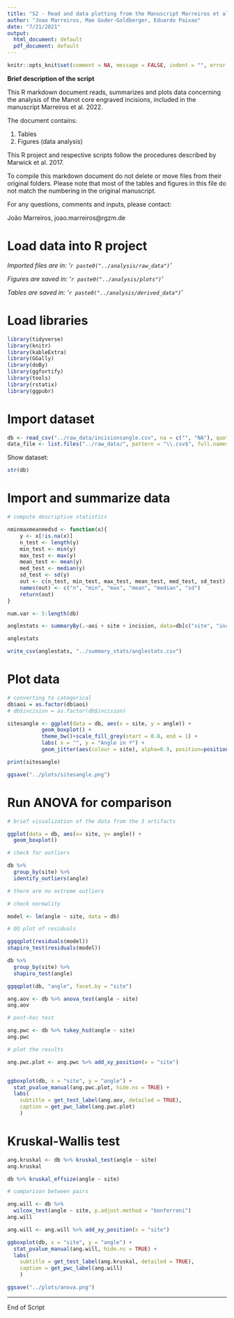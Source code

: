 ```yaml
---
title: "S2 - Read and data plotting from the Manuscript Marreiros et al. 2022"
author: "Joao Marreiros, Mae Goder-Goldberger, Eduardo Paixao"
date: "7/21/2021"
output:
  html_document: default
  pdf_document: default
---
```


```r
knitr::opts_knit$set(comment = NA, message = FALSE, indent = "", error = TRUE)

```

__Brief description of the script__

This R markdown document reads, summarizes and plots data concerning the analysis of the Manot core engraved incisions, included in the manuscript Marreiros et al. 2022.

The document contains:

1. Tables
2. Figures (data analysis)

This R project and respective scripts follow the procedures described by Marwick et al. 2017. 

To compile this markdown document do not delete or move files from their original folders.
Please note that most of the tables and figures in this file do not match the numbering in the original manuscript.

For any questions, comments and inputs, please contact:

João Marreiros, joao.marreiros@rgzm.de


# Load data into R project

*Imported files are in: '`r paste0("../analysis/raw_data")`'*

*Figures are saved in: '`r paste0("../analysis/plots")`'*

*Tables are saved in: '`r paste0("../analysis/derived_data")`'*

# Load libraries

```r

library(tidyverse)
library(knitr)
library(kableExtra)
library(GGally)
library(doBy)
library(ggfortify)
library(tools)
library(rstatix)
library(ggpubr)

```


# Import dataset

```r

db <- read_csv("../raw_data/incisionsangle.csv", na = c("", "NA"), quoted_na = TRUE)
data_file <- list.files("../raw_data/", pattern = "\\.csv$", full.names = TRUE)

```

Show dataset:

```r

str(db)

```

# Import and summarize data

```r

# compute descriptive statistics

nminmaxmeanmedsd <- function(x){
	y <- x[!is.na(x)]
	n_test <- length(y)
	min_test <- min(y)
	max_test <- max(y)
	mean_test <- mean(y)
 	med_test <- median(y)
 	sd_test <- sd(y)
 	out <- c(n_test, min_test, max_test, mean_test, med_test, sd_test)
 	names(out) <- c("n", "min", "max", "mean", "median", "sd")
 	return(out)
}

num.var <- 5:length(db)

anglestats <- summaryBy(.~aoi + site + incision, data=db[c("site", "incision", names(db)[num.var])], FUN=nminmaxmeanmedsd)

anglestats

write_csv(anglestats, "../summary_stats/anglestats.csv")

```

# Plot data

```r

# converting to categorical
db$aoi = as.factor(db$aoi) 
# db$incision = as.factor(db$incision)

sitesangle <- ggplot(data = db, aes(x = site, y = angle)) +  
           geom_boxplot() +
           theme_bw()+scale_fill_grey(start = 0.8, end = 1) +
           labs( x = "", y = "Angle in º") +
           geom_jitter(aes(colour = site), alpha=0.9, position=position_jitter(w=0.1,h=0.1))

print(sitesangle)

ggsave("../plots/sitesangle.png")


```

# Run ANOVA for comparison

```r



# brief visualization of the data from the 3 artifacts

ggplot(data = db, aes(x= site, y= angle)) +
  geom_boxplot()

# check for outliers

db %>%
  group_by(site) %>%
  identify_outliers(angle)

# there are no extreme outliers

# check normality

model <- lm(angle ~ site, data = db)

# QQ plot of residuals

ggqqplot(residuals(model))
shapiro_test(residuals(model))

db %>%
  group_by(site) %>%
  shapiro_test(angle)

ggqqplot(db, "angle", facet.by = "site")

ang.aov <- db %>% anova_test(angle ~ site)
ang.aov

# post-hoc test

ang.pwc <- db %>% tukey_hsd(angle ~ site)
ang.pwc

# plot the results

ang.pwc.plot <- ang.pwc %>% add_xy_position(x = "site")


ggboxplot(db, x = "site", y = "angle") +
  stat_pvalue_manual(ang.pwc.plot, hide.ns = TRUE) +
  labs(
    subtitle = get_test_label(ang.aov, detailed = TRUE),
    caption = get_pwc_label(ang.pwc.plot)
    )

```

# Kruskal-Wallis test
```r

ang.kruskal <- db %>% kruskal_test(angle ~ site)
ang.kruskal

db %>% kruskal_effsize(angle ~ site)

# comparison between pairs

ang.will <- db %>% 
  wilcox_test(angle ~ site, p.adjust.method = "bonferroni")
ang.will

ang.will <- ang.will %>% add_xy_position(x = "site")

ggboxplot(db, x = "site", y = "angle") +
  stat_pvalue_manual(ang.will, hide.ns = TRUE) +
  labs(
    subtitle = get_test_label(ang.kruskal, detailed = TRUE),
    caption = get_pwc_label(ang.will)
    )

ggsave("../plots/anova.png")

```


---

End of Script










